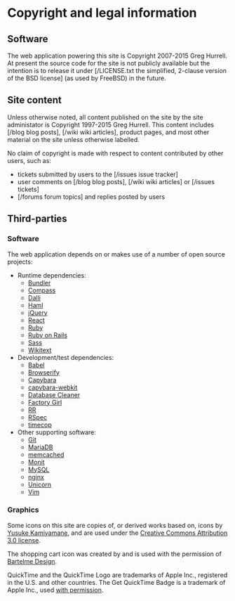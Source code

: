 = Copyright and legal information =

== Software ==

The web application powering this site is Copyright 2007-2015 Greg Hurrell.
At present the source code for the site is not publicly available but the
intention is to release it under
[/LICENSE.txt the simplified, 2-clause version of the BSD license]
(as used by FreeBSD) in the future.

== Site content ==

Unless otherwise noted, all content published on the site by the site
administator is Copyright 1997-2015 Greg Hurrell. This content includes
[/blog blog posts], [/wiki wiki articles], product pages, and most other
material on the site unless otherwise labelled.

No claim of copyright is made with respect to content contributed by other
users, such as:

* tickets submitted by users to the [/issues issue tracker]
* user comments on [/blog blog posts], [/wiki wiki articles] or [/issues tickets]
* [/forums forum topics] and replies posted by users

== Third-parties ==

=== Software ===

The web application depends on or makes use of a number of open source projects:

* Runtime dependencies:
** [http://gembundler.com/ Bundler]
** [http://compass-style.org/ Compass]
** [https://github.com/mperham/dalli Dalli]
** [http://haml-lang.com/ Haml]
** [http://jquery.com/ jQuery]
** [http://facebook.github.io/react/ React]
** [http://www.ruby-lang.org/ Ruby]
** [http://rubyonrails.org/ Ruby on Rails]
** [http://sass-lang.com/ Sass]
** [https://wincent.com/products/wikitext Wikitext]
* Development/test dependencies:
** [https://babeljs.io/ Babel]
** [http://browserify.org/ Browserify]
** [http://github.com/jnicklas/capybara Capybara]
** [http://github.com/thoughtbot/capybara-webkit capybara-webkit]
** [http://github.com/bmabey/database_cleaner Database Cleaner]
** [http://github.com/thoughtbot/factory_girl Factory Girl]
** [http://github.com/btakita/rr RR]
** [http://rspec.info/ RSpec]
** [https://github.com/jtrupiano/timecop timecop]
* Other supporting software:
** [http://git-scm.com/ Git]
** [https://mariadb.org/ MariaDB]
** [http://memcached.org/ memcached]
** [http://mmonit.com/monit/ Monit]
** [http://www.mysql.com/downloads/mysql/ MySQL]
** [http://nginx.org/ nginx]
** [http://unicorn.bogomips.org/ Unicorn]
** [http://www.vim.org/ Vim]

=== Graphics ===

Some icons on this site are copies of, or derived works based on, icons by
[http://www.pinvoke.com/ Yusuke Kamiyamane], and are used under the
[http://creativecommons.org/licenses/by/3.0/ Creative Commons Attribution 3.0 license].

The shopping cart icon was created by and is used with the permission of
[http://www.bartelme.at/journal/archive/shopping_cart_icon Bartelme Design].

QuickTime and the QuickTime Logo are trademarks of Apple Inc., registered in the
U.S. and other countries. The Get QuickTime Badge is a trademark of Apple Inc.,
used [http://www.apple.com/about/webbadges/badges1.html with permission].
